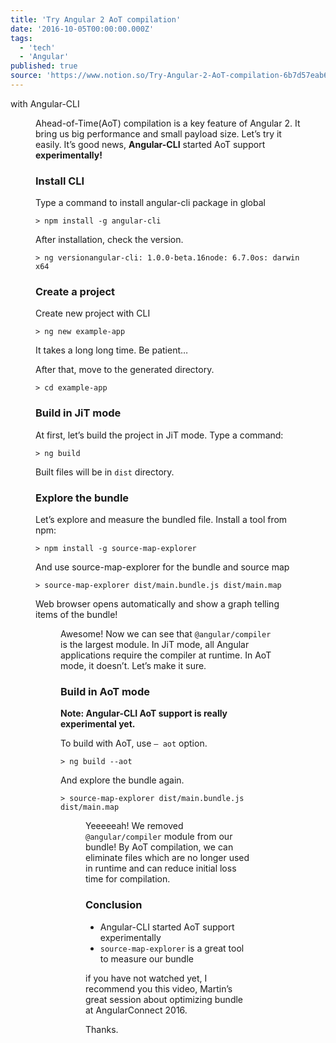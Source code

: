 ```yaml
---
title: 'Try Angular 2 AoT compilation'
date: '2016-10-05T00:00:00.000Z'
tags:
  - 'tech'
  - 'Angular'
published: true
source: 'https://www.notion.so/Try-Angular-2-AoT-compilation-6b7d57eab6c948d98a5ac7d374d32343'
---
```



with Angular-CLI

<Figure
  src="/images/try-angular-2-aot-compilation/abadc800-1185-4f48-941f-49b00e62dcb0/1__2HGmglBA6b78AoREpWpULw.png"
  caption=""
/>

Ahead-of-Time(AoT) compilation is a key feature of Angular 2. It bring us big performance and small payload size. Let’s try it easily. It’s good news, **Angular-CLI** started AoT support **experimentally!**

### Install CLI

Type a command to install angular-cli package in global

```
> npm install -g angular-cli
```

After installation, check the version.

```
> ng versionangular-cli: 1.0.0-beta.16node: 6.7.0os: darwin x64
```

### Create a project

Create new project with CLI

```
> ng new example-app
```

It takes a long long time. Be patient…

After that, move to the generated directory.

```
> cd example-app
```

### Build in JiT mode

At first, let’s build the project in JiT mode. Type a command:

```
> ng build
```

Built files will be in `dist` directory.

### Explore the bundle

Let’s explore and measure the bundled file. Install a tool from npm:

```
> npm install -g source-map-explorer
```

And use source-map-explorer for the bundle and source map

```
> source-map-explorer dist/main.bundle.js dist/main.map
```

Web browser opens automatically and show a graph telling items of the bundle!

<Figure
  src="/images/try-angular-2-aot-compilation/1a65e1f3-28f5-41b4-abcc-8a81a90fbd52/1__kV__ewHL8x4Y__7DGLrMnHzg.png"
  caption=""
/>

Awesome! Now we can see that `@angular/compiler` is the largest module. In JiT mode, all Angular applications require the compiler at runtime. In AoT mode, it doesn’t. Let’s make it sure.

### Build in AoT mode

**Note: Angular-CLI AoT support is really experimental yet.**

To build with AoT, use `— aot` option.

```
> ng build --aot
```

And explore the bundle again.

```
> source-map-explorer dist/main.bundle.js dist/main.map
```

<Figure
  src="/images/try-angular-2-aot-compilation/5dfc9900-7ad9-443e-94f7-87d7af9e200f/1__vrqivZOWelOyCHeYfS__Wgw.png"
  caption=""
/>

Yeeeeeah! We removed `@angular/compiler` module from our bundle! By AoT compilation, we can eliminate files which are no longer used in runtime and can reduce initial loss time for compilation.

### Conclusion

- Angular-CLI started AoT support experimentally
- `source-map-explorer` is a great tool to measure our bundle

if you have not watched yet, I recommend you this video, Martin’s great session about optimizing bundle at AngularConnect 2016.

Thanks.
